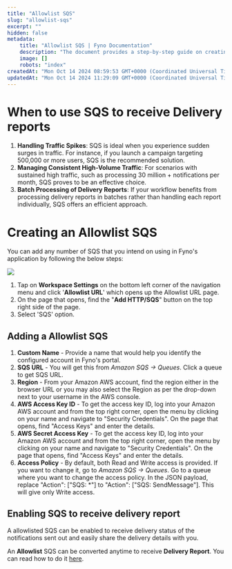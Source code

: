 ```yaml
---
title: "Allowlist SQS"
slug: "allowlist-sqs"
excerpt: ""
hidden: false
metadata:
    title: "Allowlist SQS | Fyno Documentation"
    description: "The document provides a step-by-step guide on creating and configuring an Allowlist SQS in Fyno's application, including adding URLs, setting up SQS details from Amazon AWS, and adjusting access policies, with an option to convert it into a Delivery Webhook."
    image: []
    robots: "index"
createdAt: "Mon Oct 14 2024 08:59:53 GMT+0000 (Coordinated Universal Time)"
updatedAt: "Mon Oct 14 2024 11:29:09 GMT+0000 (Coordinated Universal Time)"
---
```


# When to use SQS to receive Delivery reports

1. **Handling Traffic Spikes**: SQS is ideal when you experience sudden surges in traffic. For instance, if you launch a campaign targeting 500,000 or more users, SQS is the recommended solution.
2. **Managing Consistent High-Volume Traffic**: For scenarios with sustained high traffic, such as processing 30 million + notifications per month, SQS proves to be an effective choice.
3. **Batch Processing of Delivery Reports**: If your workflow benefits from processing delivery reports in batches rather than handling each report individually, SQS offers an efficient approach.

# Creating an Allowlist SQS

You can add any number of SQS that you intend on using in Fyno's application by following the below steps:

![](/images/6b707b15880ff7577e689319dbaa1efc8fa0d20860d5ff12e366739ce6118f70-adding_SQS.png)

1. Tap on **Workspace Settings** on the bottom left corner of the navigation menu and click '**Allowlist URL**' which opens up the Allowlist URL page.
2. On the page that opens, find the "**Add HTTP/SQS**" button on the top right side of the page.
3. Select 'SQS' option.

## Adding a Allowlist SQS

1. **Custom Name** - Provide a name that would help you identify the configured account in Fyno's portal.
2. **SQS URL** - You will get this from _Amazon SQS -> Queues_. Click a queue to get SQS URL.
3. **Region** - From your Amazon AWS account, find the region either in the browser URL or you may also select the Region as per the drop-down next to your username in the AWS console.
4. **AWS Access Key ID** - To get the access key ID, log into your Amazon AWS account and from the top right corner, open the menu by clicking on your name and navigate to "Security Credentials". On the page that opens, find "Access Keys" and enter the details.
5. **AWS Secret Access Key** - To get the access key ID, log into your Amazon AWS account and from the top right corner, open the menu by clicking on your name and navigate to "Security Credentials". On the page that opens, find "Access Keys" and enter the details.
6. **Access Policy** - By default, both Read and Write access is provided. If you want to change it, go to _Amazon SQS -> Queues_. Go to a queue where you want to change the access policy. In the JSON payload, replace "Action": ["SQS: *"] to "Action": ["SQS: SendMessage"]. This will give only Write access.

## Enabling SQS to receive delivery report

A allowlisted SQS can be enabled to receive delivery status of the notifications sent out and easily share the delivery details with you.

An **Allowlist** SQS can be converted anytime to receive **Delivery Report**. You can read how to do it [here](./configuring-allowlist-url-sqs-to-receive-delivery-report).

